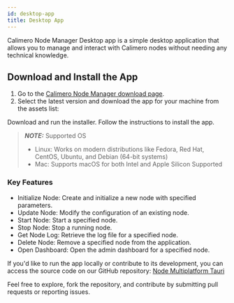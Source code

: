```yaml
---
id: desktop-app
title: Desktop App
---
```


Calimero Node Manager Desktop app is a simple desktop application that allows
you to manage and interact with Calimero nodes without needing any technical
knowledge.

## Download and Install the App

1. Go to the
   [Calimero Node Manager download page](https://github.com/calimero-network/node-multiplatform-tauri/releases).
2. Select the latest version and download the app for your machine from the
   assets list:

Download and run the installer. Follow the instructions to install the app.

> **_NOTE:_** Supported OS
>
> - Linux: Works on modern distributions like Fedora, Red Hat, CentOS, Ubuntu,
>   and Debian (64-bit systems)
> - Mac: Supports macOS for both Intel and Apple Silicon Supported

### Key Features

- Initialize Node: Create and initialize a new node with specified parameters.
- Update Node: Modify the configuration of an existing node.
- Start Node: Start a specified node.
- Stop Node: Stop a running node.
- Get Node Log: Retrieve the log file for a specified node.
- Delete Node: Remove a specified node from the application.
- Open Dashboard: Open the admin dashboard for a specified node.

If you'd like to run the app locally or contribute to its development, you can
access the source code on our GitHub repository:
[Node Multiplatform Tauri](https://github.com/calimero-network/node-multiplatform-tauri)

Feel free to explore, fork the repository, and contribute by submitting pull
requests or reporting issues.
